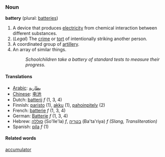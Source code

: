 ===Noun===
'''battery''' (plural: [[batteries]])

# A device that produces [[electricity]] from chemical interaction between different substances.
# (''Legal'') The [[crime]] or [[tort]] of intentionally striking another person.
# A coordinated group of [[artillery]].
# An array of similar things.
#: ''Schoolchildren take a battery of standard tests to measure their progress.''

====Translations====
*[[Arabic]]: [[بطارية]] 
*[[Chinese]]: [[电池]]
*Dutch: [[batterij]] ''f'' (1, 3, 4)
*Finnish: [[paristo]] (1), [[akku]] (1), [[pahoinpitely]] (2)
*French: [[batterie]] ''f'' (1, 3, 4)
*German: [[Batterie]] ''f'' (1, 3, 4)
*Hebrew: [[סוללה]] (So'lle'la) ''f'', [[בטריה]] (Ba'ta'riya) ''f'' ''(Slang, Transliteration)''
*Spanish: [[pila]] ''f'' (1)

====Related words====
[[accumulator]]